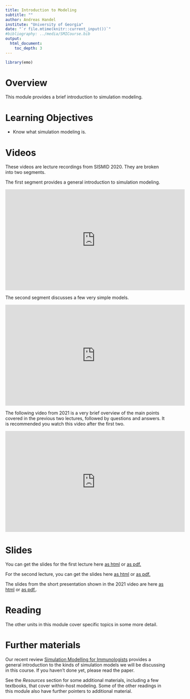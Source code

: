 ---
title: Introduction to Modeling
subtitle: ""
author: Andreas Handel
institute: "University of Georgia"
date: "`r file.mtime(knitr::current_input())`"
#bibliography: ../media/SMICourse.bib
output: 
  html_document:
    toc_depth: 3
---

```{r, echo = FALSE}
library(emo)
```


# Overview
This module provides a brief introduction to simulation modeling.

# Learning Objectives
* Know what simulation modeling is.


# Videos

These videos are lecture recordings from SISMID 2020. They are broken into two segments. 

The first segment provides a general introduction to simulation modeling.

<p>
<iframe width="560" height="315" src="https://www.youtube.com/embed/BxSSU-uHjUQ" frameborder="0" allow="accelerometer; autoplay; encrypted-media; gyroscope; picture-in-picture" allowfullscreen></iframe>
</p>


The second segment discusses a few very simple models.

<p>
<iframe width="560" height="315" src="https://www.youtube.com/embed/sIYiFAfMH08" frameborder="0" allow="accelerometer; autoplay; encrypted-media; gyroscope; picture-in-picture" allowfullscreen></iframe>
</p>


The following video from 2021 is a very brief overview of the main points covered in the previous two lectures, followed by questions and answers. It is recommended you watch this video after the first two.

<p>
<iframe width="560" height="315" src="https://www.youtube.com/embed/mNrE-L9Er0I" frameborder="0" allow="accelerometer; autoplay; encrypted-media; gyroscope; picture-in-picture" allowfullscreen></iframe>
</p>



# Slides
You can get the slides for the first lecture here [as html](./slides/Introduction_to_Modeling_Slides.html) or [as pdf.](./slides/Introduction_to_Modeling_Slides.pdf)

For the second lecture, you can get the slides here [as html](./slides/Simple_Models_Slides.html) or [as pdf.](./slides/Simple_Models_Slides.pdf)

The slides from the short presentation shown in the 2021 video are here [as html](./slides/2021_Intro_to_Modeling_Discussion_Slides.html) or [as pdf.](./slides/2021_Intro_to_Modeling_Discussion_Slides.pdf).  


# Reading

The other units in this module cover specific topics in some more detail.


# Further materials

Our recent review [Simulation Modelling for Immunologists](https://handelgroup.uga.edu/publication/2020-handel-natrevimm/) provides a general introduction to the kinds of simulation models we will be discussing in this course. If you haven't done yet, please read the paper. 

See the _Resources_ section for some additional materials, including a few textbooks, that cover within-host modeling. Some of the other readings in this module also have further pointers to additional material.
